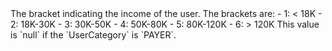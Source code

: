<ParamField body="IncomeRange" type="integer" >     
The bracket indicating the income of the user. The brackets are:  
- 1: < 18K  
- 2: 18K-30K  
- 3: 30K-50K  
- 4: 50K-80K  
- 5: 80K-120K  
- 6: > 120K  
This value is `null` if the `UserCategory` is `PAYER`.  
</ParamField>